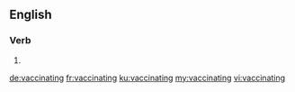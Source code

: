 ==English==

===Verb===
{{head|en|present participle}}

# {{present participle of|vaccinate|lang=en|nocat=1}}

[[de:vaccinating]]
[[fr:vaccinating]]
[[ku:vaccinating]]
[[my:vaccinating]]
[[vi:vaccinating]]